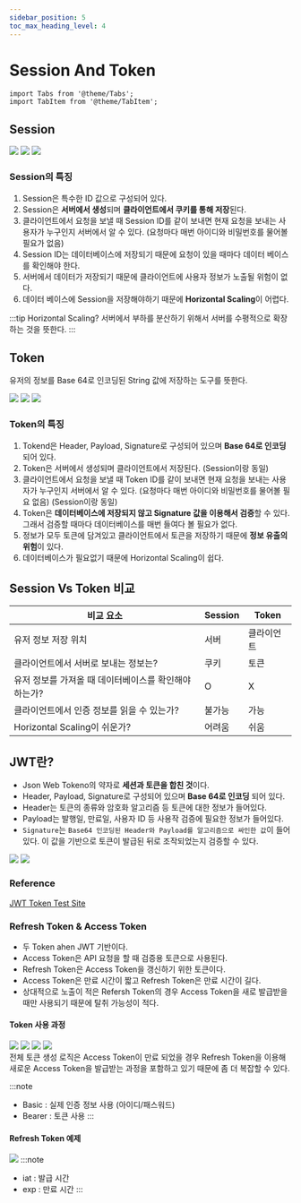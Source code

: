 ```yaml
---
sidebar_position: 5
toc_max_heading_level: 4
---
```


# Session And Token

```mdx-code-block
import Tabs from '@theme/Tabs';
import TabItem from '@theme/TabItem';
```

## Session

<Tabs>
  <TabItem value="Session 생성">
    <img src={require("./img/session-and-token/how_to_create_session.png").default}/>
  </TabItem>
  <TabItem value="Session 사용">
    <img src={require("./img/session-and-token/how_to_use_session.png").default}/>
  </TabItem>
  <TabItem value="Flow Chart">
    <img src={require("./img/session-and-token/session_flow_chart.png").default}/>
  </TabItem>
</Tabs>

<!--
<Tabs>
    <TabItem value="Session 생성">

    ![](./img/session-and-token/how_to_create_session.png)
        
    </TabItem>

    <TabItem value="Session 사용">

    ![](./img/session-and-token/how_to_use_session.png)
        
    </TabItem>

    <TabItem value="Flow Chart">

    ![](./img/session-and-token/session_flow_chart.png)
        
    </TabItem>
</Tabs> 
-->

### Session의 특징
1. Session은 특수한 ID 값으로 구성되어 있다.
2. Session은 **서버에서 생성**되며 **클라이언트에서 쿠키를 통해 저장**된다.
3. 클라이언트에서 요청을 보낼 때 Session ID를 같이 보내면 현재 요청을 보내는 사용자가 누구인지 서버에서 알 수 있다. (요청마다 매번 아이디와 비밀번호를 물어볼 필요가 없음)
4. Session ID는 데이터베이스에 저장되기 때문에 요청이 있을 때마다 데이터 베이스를 확인해야 한다.
5. 서버에서 데이터가 저장되기 때문에 클라이언트에 사용자 정보가 노출될 위험이 없다.
6. 데이터 베이스에 Session을 저장해야하기 때문에 **Horizontal Scaling**이 어렵다.

:::tip Horizontal Scaling?
서버에서 부하를 분산하기 위해서 서버를 수평적으로 확장하는 것을 뜻한다.
:::

## Token 
유저의 정보를 Base 64로 인코딩된 String 값에 저장하는 도구를 뜻한다.

<Tabs>
  <TabItem value="Token 생성 방식">
    <img src={require("./img/session-and-token/how_to_create_token.png").default}/>
  </TabItem>
  <TabItem value="Token 사용 방식">
    <img src={require("./img/session-and-token/how_to_use_token.png").default}/>
  </TabItem>
  <TabItem value="Flow Chart">
    <img src={require("./img/session-and-token/token_flow_chart.png").default}/>
  </TabItem>
</Tabs>

### Token의 특징
1. Tokend은 Header, Payload, Signature로 구성되어 있으며 **Base 64로 인코딩** 되어 있다.
2. Token은 서버에서 생성되며 클라이언트에서 저장된다. (Session이랑 동일)
3. 클라이언트에서 요청을 보낼 때 Token ID를 같이 보내면 현재 요청을 보내는 사용자가 누구인지 서버에서 알 수 있다. (요청마다 매번 아이디와 비밀번호를 물어볼 필요 없음) (Session이랑 동일)
4. Token은 **데이터베이스에 저장되지 않고 Signature 값을 이용해서 검증**할 수 있다. 그래서 검증할 때마다 데이터베이스를 매번 들여다 볼 필요가 없다.
5. 정보가 모두 토큰에 담겨있고 클라이언트에서 토큰을 저장하기 때문에 **정보 유출의 위험**이 있다.
6. 데이터베이스가 필요없기 때문에 Horizontal Scaling이 쉽다.


## Session Vs Token 비교 

| 비교 요소 | Session | Token | 
| --- | --- | --- |
| 유저 정보 저장 위치 | 서버 | 클라이언트 |
| 클라이언트에서 서버로 보내는 정보는? | 쿠키 | 토큰 |
| 유저 정보를 가져올 때 데이터베이스를 확인해야 하는가? | O | X |
| 클라이언트에서 인증 정보를 읽을 수 있는가? | 불가능 | 가능 | 
| Horizontal Scaling이 쉬운가? | 어려움 | 쉬움 |

## JWT란?
- Json Web Tokeno의 약자로 **세션과 토큰을 합친 것**이다.
- Header, Payload, Signature로 구성되어 있으며 **Base 64로 인코딩** 되어 있다.
- Header는 토큰의 종류와 암호화 알고리즘 등 토큰에 대한 정보가 들어있다.
- Payload는 발행일, 만료일, 사용자 ID 등 사용작 검증에 필요한 정보가 들어있다.
- `Signature`는 `Base64 인코딩된 Header와 Payload를 알고리즘으로 싸인한 값`이 들어있다. 이 값을 기반으로 토큰이 발급된 뒤로 조작되었는지 검증할 수 있다.

<Tabs>
  <TabItem value="JWT 예시">
    <img src={require("./img/session-and-token/jwt_example.png").default}/>
  </TabItem>
  <TabItem value="JWT TO JSON">
    <img src={require("./img/session-and-token/jwt_to_json.png").default}/>
  </TabItem>
</Tabs>

### Reference
[JWT Token Test Site](https://jwt.io/)

### Refresh Token & Access Token
- 두 Token ahen JWT 기반이다.
- Access Token은 API 요청을 할 때 검증용 토큰으로 사용된다.
- Refresh Token은 Access Token을 갱신하기 위한 토큰이다.
- Access Token은 만료 시간이 짧고 Refresh Token은 만료 시간이 길다.
- 상대적으로 노출이 적은 Refersh Token의 경우 Access Token을 새로 발급받을 때만 사용되기 때문에 탈취 가능성이 적다.

#### Token 사용 과정

<Tabs>
  <TabItem value="토큰 발급 과정">
    <img src={require("./img/session-and-token/token_issuance_precess.png").default}/>
  </TabItem>
  <TabItem value="Refresh Token 사용 과정">
    <img src={require("./img/session-and-token/process_for_using_refresh_token.png").default}/>
  </TabItem>
  <TabItem value="Access Token 사용 과정">
    <img src={require("./img/session-and-token/process_for_using_access_token.png").default}/>
  </TabItem>
  <TabItem value="전체 토큰 생성 로직">
    <img src={require("./img/session-and-token/full_token_issuance_precess.png").default}/>
    <div>전체 토큰 생성 로직은 Access Token이 만료 되었을 경우 Refresh Token을 이용해 새로운 Access Token을 발급받는 과정을 포함하고 있기 때문에 좀 더 복잡할 수 있다.</div>
  </TabItem>
</Tabs>

:::note
- Basic : 실제 인증 정보 사용 (아이디/패스워드)
- Bearer : 토큰 사용
:::

#### Refresh Token 예제
![](./img/session-and-token/refresh_token_exam.png)
:::note
- iat : 발급 시간
- exp : 만료 시간
:::


### 